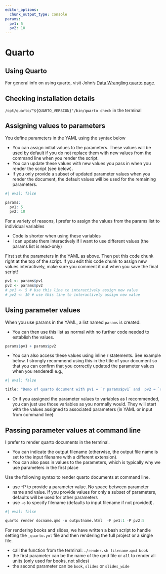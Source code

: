 ```yaml
---
editor_options: 
  chunk_output_type: console
params:
  pv1: 5
  pv2: 10
---
```



# Quarto

## Using Quarto
For general info on using quarto, visit John's [Data Wrangling quarto page](https://jjcurtin.github.io/book_dwvt/quarto.html).


## Checking installation details

`/opt/quarto/"${QUARTO_VERSION}"/bin/quarto check` in the terminal

## Assigning values to parameters
You define parameters in the YAML using the syntax below

* You can assign initial values to the parameters.  These values will be used by default if you do not replace them with new values from the command line when you render the script.
* You can update these values with new values you pass in when you render the script (see below).    
* If you only provide a subset of updated parameter values when you render the document, the default values will be used for the remaining parameters.

```r
#| eval: false

params:
  pv1: 5
  pv2: 10
```


For a variety of reasons, I prefer to assign the values from the params list to individual variables

* Code is shorter when using these variables
* I can update them interactively if I want to use different values (the params list is read-only)

First set the parameters in the YAML as above.  Then put this code chunk right at the top of the script.   If you edit this code chunk to assign new values interactively, make sure you comment it out when you save the final script!
```r
pv1 <- params$pv1
pv2 <- params$pv2
# pv1 <- 5 # Use this line to interactively assign new value
# pv2 <- 10 # use this line to interactively assign new value
```


## Using parameter values
When you use params in the YAML, a list named `params` is created.  

* You can then use this list as normal with no further code needed to establish the values.
```r
params$pv1 + params$pv2
```

* You can also access these values using inline r statements. See example below.  I strongly recommend using this in the title of your document so that you can confirm that you correctly updated the parameter values when you rendered!  e.g.,

```r
#| eval: false

title: "Demo of quarto document with pv1 = `r params$pv1` and  pv2 = `r params$pv2`."
```

* Or if you assigned the parameter values to variables as I recommended, you can just use those variables as you normally would.  They will start with the values assigned to associated parameters (in YAML or input from command line)

## Passing parameter values at command line

I prefer to render quarto documents in the terminal.  

* You can indicate the output filename (otherwise, the output file name is set to the input filename with a different extension).  
* You can also pass in values to the parameters, which is typically why we use parameters in the first place

Use the following syntax to render quarto documents at command line.

* use -P to provide a parameter value.  No space between parameter name and value.  If you provide values for only a subset of parameters, defaults will be used for other parameters
* use `-o` to specify filename (defaults to input filename if not provided).

```r
#| eval: false

quarto render docname.qmd -o outputname.html  -P pv1:1 -P pv2:5
```

For rendering books and slides, we have written a bash script to handle setting the `_quarto.yml` file and then rendering the full project or a single file.  

- call the function from the terminal: `./render.sh filename.qmd book`
- the first parameter can be the name of the qmd file or `all` to render all units (only used for books, not slides)
- the second parameter can be `book`, `slides` or `slides_wide`
